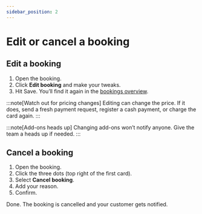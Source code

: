 ```yaml
---
sidebar_position: 2
---
```




# Edit or cancel a booking

## Edit a booking

1. Open the booking.
2. Click **Edit booking** and make your tweaks.
3. Hit Save. You’ll find it again in the [bookings overview](https://dashboard.letsbook.app/bookings).

:::note[Watch out for pricing changes]
Editing can change the price. If it does, send a fresh payment request, register a cash payment, or charge the card again.
:::

:::note[Add-ons heads up]
Changing add-ons won’t notify anyone. Give the team a heads up if needed.
:::

## Cancel a booking

1. Open the booking.
2. Click the three dots (top right of the first card).
3. Select **Cancel booking**.
4. Add your reason.
5. Confirm.

Done. The booking is cancelled and your customer gets notified.

<InlineVideoPlayer videoSrc={cancelBookingVideo} />
